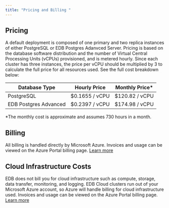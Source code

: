```yaml
---
title: "Pricing and Billing "
---
```


## Pricing
A default deployment is composed of one primary and two replica instances of either PostgreSQL or EDB Postgres Adanvced Server. Pricing is based on the database software distribution and the number of Virtual Central Processing Units (vCPUs) provisioned, and is metered hourly. Since each cluster has three instances, the price per vCPU should be multiplied by 3 to calculate the full price for all resources used. See the full cost breakdown below:

| Database Type         | Hourly Price   | Monthly Price* |
| --------------------- | -------------- | -------------- |
| PostgreSQL            | $0.1655 / vCPU | $120.82 / vCPU |
| EDB Postgres Advanced | $0.2397 / vCPU | $174.98 / vCPU |

*The monthly cost is approximate and assumes 730 hours in a month. 

## Billing
All billing is handled directly by Microsoft Azure. Invoices and usage can be viewed on the Azure Portal billing page. [Learn more](https://docs.microsoft.com/en-us/azure/cost-management-billing/)

## Cloud Infrastructure Costs
EDB does not bill you for cloud infrastructure such as compute, storage, data transfer, monitoring, and logging. EDB Cloud clusters run out of your Microsoft Azure account, so Azure will handle billing for cloud infrastructure used. Invoices and usage can be viewed on the Azure Portal billing page. [Learn more](https://docs.microsoft.com/en-us/azure/cost-management-billing/)
